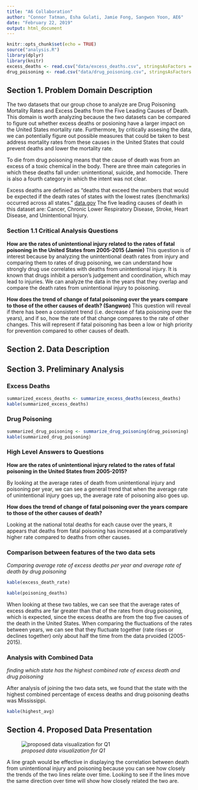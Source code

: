 ```yaml
---
title: "A6 Collaboration"
author: "Connor Tatman, Esha Gulati, Jamie Fong, Sangwon Yoon, AE6"
date: "February 22, 2019"
output: html_document
---
```


```r
knitr::opts_chunk$set(echo = TRUE)
source("analysis.R")
library(dplyr)
library(knitr)
excess_deaths <- read.csv("data/excess_deaths.csv", stringsAsFactors = FALSE)
drug_poisoning <- read.csv("data/drug_poisoning.csv", stringsAsFactors = FALSE)
```

## Section 1. Problem Domain Description
The two datasets that our group chose to analyze are Drug Poisoning Mortality Rates and Excess Deaths from the Five Leading Causes of Death. This domain is worth analyzing because the two datasets can be compared to figure out whether excess deaths or posioning have a larger impact on the United States mortality rate. Furthermore, by critically assesing the data, we can potentially figure out possible measures that could be taken to best address mortality rates from these causes in the United States that could prevent deaths and lower the mortality rate.

To die from drug poisoning means that the cause of death was from an excess of a toxic chemical in the body. There are three main categories in which these deaths fall under: unintentional, suicide, and homocide. There is also a fourth category in which the intent was not clear. 

Excess deaths are definied as "deaths that exceed the numbers that would be expected if the death rates of states with the lowest rates (benchmarks) occurred across all states." [data.gov](https://catalog.data.gov/dataset/nchs-potentially-excess-deaths-from-the-five-leading-causes-of-death) The five leading causes of death in this dataset are: Cancer, Chronic Lower Respiratory Disease, Stroke, Heart Disease, and Unintentional Injury.



### Section 1.1 Critical Analysis Questions

**How are the rates of unintentional injury related to the rates of fatal poisoning in the United States from 2005-2015 (Jamie)**
This question is of interest because by analyzing the unintentional death rates from injury and comparing them to rates of drug poisoning, we can understand how strongly drug use correlates with deaths from unintentional injury. It is known that drugs inhibit a person's judgement and coordination, which may lead to injuries. We can analyze the data in the years that they overlap and compare the death rates from unintentional injury to poisoning.

**How does the trend of change of fatal poisoning over the years compare to those of the other causes of death? (Sangwon)**
This question will reveal if there has been a consistent trend (i.e. decrease of fata poisoning over the years), and if so, how the rate of that change compares to the rate of other changes. This will represent if fatal poisoning has been a low or high priority for prevention compared to other causes of death.



## Section 2. Data Description



## Section 3. Preliminary Analysis

### Excess Deaths
```r
summarized_excess_deaths <- summarize_excess_deaths(excess_deaths)
kable(summarized_excess_deaths)
```

### Drug Poisoning
```r
summarized_drug_poisoning <- summarize_drug_poisoning(drug_poisoning)
kable(summarized_drug_poisoning)
```

### High Level Answers to Questions

**How are the rates of unintentional injury related to the rates of fatal poisoning in the United States from 2005-2015?**

By looking at the average rates of death from unintentional injury and poisoning per year, we can see a general trend that when the average rate of unintentional injury goes up, the average rate of poisoning also goes up.

**How does the trend of change of fatal poisoning over the years compare to those of the other causes of death?**

Looking at the national total deaths for each cause over the years, it appears that deaths from fatal poisoning has increased at a comparatively higher rate compared to deaths from other causes.

### Comparison between features of the two data sets
*Comparing average rate of excess deaths per year and average rate of death by drug poisoning*

```r
kable(excess_death_rate)

kable(poisoning_deaths)
```

When looking at these two tables, we can see that the average rates of excess deaths are far greater than that of the rates from drug poisoning, which is expected, since the excess deaths are from the top five causes of the death in the United States. When comparing the fluctuations of the rates between years, we can see that they fluctuate together (rate rises or declines together) only about half the time from the data prvoided (2005-2015).

### Analysis with Combined Data
*finding which state has the highest combined rate of excess death and drug poisoning*

After analysis of joining the two data sets, we found that the state with the highest combined percentage of excess deaths and drug poisoning deaths was Mississippi. 

``` r
kable(highest_avg)
```



## Section 4. Proposed Data Presentation

![*proposed data visualization for Q1*](graph_q1.jpg)

A line graph would be effective in displaying the correlation between death from unintentional injury and poisoning because you can see how closely the trends of the two lines relate over time. Looking to see if the lines move the same direction over time will show how closely related the two are. 
